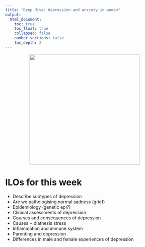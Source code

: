 ```yaml
---
title: "Deep dive: depression and anxiety in women"
output:
  html_document:
    toc: true
    toc_float: true
    collapsed: false
    number_sections: false
    toc_depth: 2
---
```

<center>
![](images/depression.jpg){width=350px}

</center>

# ILOs for this week

- Describe subtypes of depression
- Are we pathologising normal sadness (grief)
- Epidemiology (genetic epi?)
- Clinical assessments of depression
- Courses and consequences of depression
- Causes + diathesis stress
- Inflammation and immune system
- Parenting and depression
- Differences in male and female experiences of depression

